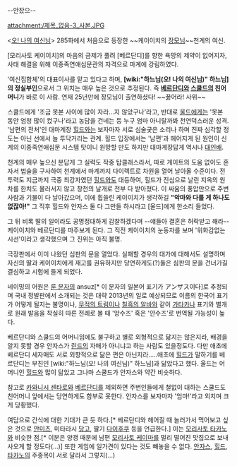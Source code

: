 --안잤으--

attachment:/제목_없음-3_사본.JPG

<[[오! 나의 여신님]]> 285화에서 처음으로 등장한 ~~케이이치의 [[장모님]]~~천계의 여신.

[모리사토 케이이치]의 마음의 금제가 풀려 [베르단디]를 향한 욕망의 제약이 없어지자, 사태 해결을 위해 이종족연애심문관의 자격으로 마계에 강림하였다.

'여신집합체'의 대표이사를 맡고 있다고 하며, '''[wiki:"하느님(오! 나의 여신님)" 하느님]의 정실부인'''으로서 그 위치는 매우 높은 것으로 추정된다. 즉 '''[[베르단디]]와 [[스쿨드]]의 친어머니'''가 바로 이 사람. 연재 25년만에 장모님이 출연하셨다! ~~꿇어라! 사위~~

스쿨드에게 '조금 못본 사이에 많이 자라...지 않았구나'라고, 반대로 [[울드]]에게는 '못본 동안 엄청 많이 컸구나'라고 농담을 건네는 등 누구 엄마 아니랄까봐 천연덕스러운 성격. '남편의 전처'인 대마계장 [[힐드]]와는 보자마자 서로 심술궂은 소리나 하며 진짜 심각할 정도는 아닌 선에서 늘 투닥거리는 관계. 힐드 입장에서는 '남편'과 헤어지게 된 원인이 신계의 이종족연애심문 시스템 탓이니 원망할 만도 하지만 대마계장답게 역시나 [[대인배]].

천계의 매우 높으신 분답게 그 실력도 작중 탑클래스라서, 따로 게이트의 도움 없이도 혼자서 법술을 구사하여 천계에서 마계까지 다이렉트로 차원을 열어 날아올 수준이다. 전투력도 지금까지 극중 최강자였던 [[힐드]]와도 대등하여, 힐드가 진심으로 날린 지옥의 원차를 한치도 물러서지 않고 창천의 날개로 전부 다 받아쳤다. 이 싸움의 풍압만으로 주변 사람과 기물이 다 날아갔으며, 이에 휩쓸린 케이이치가 생각하길 '''"악마와 다를 게 하나도 없잖아!"''' 그 직후 힐드와 안자스 둘 다 그만들 하시라고 [울드]에게 한소리 들었다.

그 뒤 비록 딸의 일이라도 공명정대하게 감찰하겠다며 --얘들아 결혼은 허락받고 해라-- 케이이치와 베르단디를 마주보게 된다. 그 직전 케이이치의 눈동자를 보며 '위화감없는 시선'이라고 생각했으며 그 진위는 아직 불명.

극장판에서 이미 나왔던 심판의 문을 열었다. 실패할 경우의 대가에 대해서도 설명하며 자신의 딸과 케이이치에게 재고를 권유하지만 당연하게도(?)둘은 심판의 문을 건너가길 결심하고 시험에 들게 되었다. 

네이밍의 어원은 [[룬 문자]]의 ansuz[* 이 문자의 일본어 표기가 アンザス이다]로 추정되며 국내 정발판에서 소개되는 것은 대략 2013년의 일로 예상되므로 이름의 한국어 표기가 어떻게 될지는 불명이나, [[무적의 트림]]이나 [[칠흑의 알바]]와 같이 [[가타카나]] 표기와 별개로 원래 발음을 착실히 따른 전례로 볼 때 '앙수즈' 혹은 '안수즈'로 번역될 가능성이 높다.

베르단디와 스쿨드의 어머니임에도 불구하고 별로 외형적으로 닮지는 않은지라, 배경을 알지 못할 경우 안자스가 [[린드]]의 자매가 아니냐고 하는 사람도 있을정도다. 다만 애초에 베르단디 세자매도 서로 외향적으로 닮은 편은 아닌지라.....애초에 [[힐드]]가 말하기를 베르단디는 부친인 [wiki:"하느님(오! 나의 여신님)" 하느님]과 닮았다고 했다. 울드는 어머니인 [[힐드]]와 많이 닮았고 그나마 스쿨드가 안자스와 약간 비슷하다.

참고로 [[카와니시 센타로]]와 [[베르단디]]를 제외하면 주변인들에게 철없이 대하는 스쿨드도 친어머니 앞에서는 당연하게도 함부로 못한다. 안자스를 보자마자 '엄마!'라고 외치며 크게 당황했다.

여담으로 간식에 대한 기대가 큰 듯 하다.[* 베르단디와 헤어질 때 놀러가서 먹어보고 싶은 것으로 [[안미츠]], 미타라시 [[당고]], 딸기 [[찹쌀떡|다이후쿠]] 등을 언급한다.] 이는 [[모리사토 타카노]]와 비슷한 점.[* 이분은 양갱 때문에 남편 [[모리사토 케이마]]를 멀리 떨어진 맛집으로 보내 사오게 할 정도다(...)] 또한 게임에 일가견이 있다는 것도 빼놓을 수 없다. [[포커|안자스]], [[코이코이|힐드]], [[마작|타카노]]의 주종목이 서로 달라서 그렇지(...)
